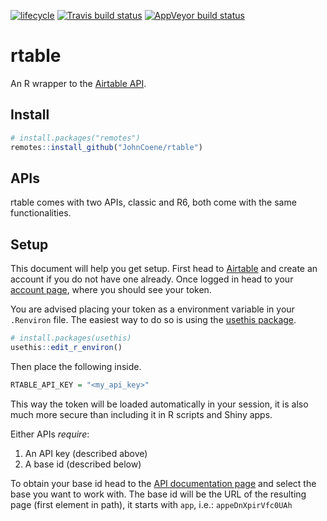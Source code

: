 [![lifecycle](https://img.shields.io/badge/lifecycle-maturing-blue.svg)](https://www.tidyverse.org/lifecycle/#maturing) [![Travis build status](https://travis-ci.org/JohnCoene/rtable.svg?branch=master)](https://travis-ci.org/JohnCoene/rtable) [![AppVeyor build status](https://ci.appveyor.com/api/projects/status/github/JohnCoene/rtable?branch=master&svg=true)](https://ci.appveyor.com/project/JohnCoene/rtable)

# rtable

An R wrapper to the [Airtable API](https://airtable.com/api).

## Install

```r
# install.packages("remotes")
remotes::install_github("JohnCoene/rtable")
```

## APIs

rtable comes with two APIs, classic and R6, both come with the same functionalities.

## Setup

This document will help you get setup. First head to [Airtable](https://airtable.com) and create an account if you do not have one already. Once logged in head to your [account page](https://airtable.com/account), where you should see your token.

You are advised placing your token as a environment variable in your `.Renviron` file. The easiest way to do so is using the [usethis package](https://usethis.r-lib.org/).

```r
# install.packages(usethis)
usethis::edit_r_environ()
```

Then place the following inside.

```r
RTABLE_API_KEY = "<my_api_key>"
```

This way the token will be loaded automatically in your session, it is also much more secure than including it in R scripts and Shiny apps.

Either APIs _require_:

1. An API key (described above)
2. A base id (described below)

To obtain your base id head to the [API documentation page](https://airtable.com/api) and select the base you want to work with. The base id will be the URL of the resulting page (first element in path), it starts with `app`, i.e.: `appeDnXpirVfc0UAh`
